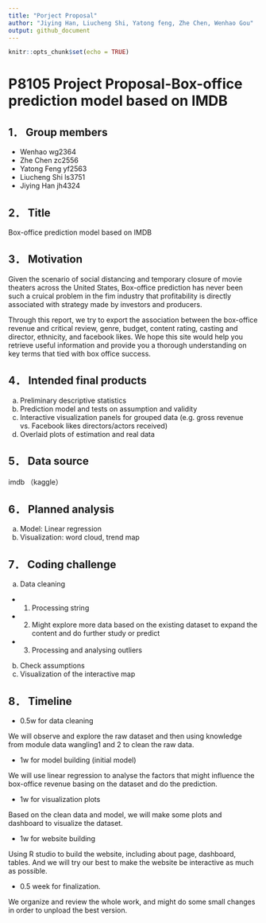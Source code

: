 ```yaml
---
title: "Porject Proposal"
author: "Jiying Han, Liucheng Shi, Yatong feng, Zhe Chen, Wenhao Gou"
output: github_document
---
```


```r
knitr::opts_chunk$set(echo = TRUE)
```


# P8105 Project Proposal-Box-office prediction model based on IMDB
## 1． Group members
*   Wenhao wg2364
*   Zhe Chen zc2556
*   Yatong Feng yf2563
*   Liucheng Shi ls3751
*   Jiying Han jh4324

## 2． Title
Box-office prediction model based on IMDB

## 3． Motivation
Given the scenario of social distancing and temporary closure of movie theaters across the United States, Box-office prediction has never been such a cruical problem in the fim industry that profitability is directly associated with strategy made by investors and producers. 

Through this report, we try to export the association between the box-office revenue and critical review, genre, budget, content rating, casting and director, ethnicity, and facebook likes. We hope this site would help you retrieve useful information and provide you a thorough understanding on key terms that tied with box office success.

## 4． Intended final products
a)  Preliminary descriptive statistics 
b)  Prediction model and tests on assumption and validity
c)  Interactive visualization panels for grouped data (e.g. gross revenue vs. Facebook likes directors/actors received)
d)  Overlaid plots of estimation and real data

## 5． Data source 
imdb （kaggle）

## 6． Planned analysis
a) Model: Linear regression
b) Visualization: word cloud, trend map

## 7． Coding challenge
a) Data cleaning
* 1. Processing string
* 2. Might explore more data based on the existing dataset to expand the content and do further study or predict
* 3. Processing and analysing outliers
b) Check assumptions
c) Visualization of the interactive map

## 8． Timeline
* 0.5w for data cleaning

We will observe and explore the raw dataset and then using knowledge from module data wangling1 and 2 to clean the raw data.

* 1w for model building (initial model)

We will use linear regression to analyse the factors that might influence the  box-office revenue basing on the dataset and do the prediction.

* 1w for visualization plots

Based on the clean data and model, we will make some plots and dashboard to visualize the dataset.

* 1w for website building

Using R studio to build the website, including about page, dashboard, tables. And we will try our best to make the website be interactive as much as possible.

* 0.5 week for finalization.

We organize and review the whole work, and might do some small changes in order to unpload the best version.
